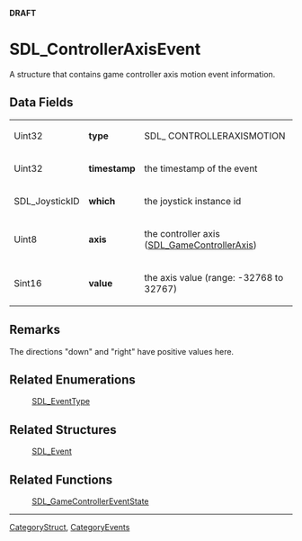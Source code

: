 <span color="red">'''DRAFT'''</span>

<!-- #*^*^*^*^*See http://wiki.libsdl.org/moin.cgi/SGStructures for details on editing this page*^*^*^*^* -->


= SDL_ControllerAxisEvent =
A structure that contains game controller axis motion event information.




== Data Fields ==
{|
|Uint32
|'''type'''
|SDL_ CONTROLLERAXISMOTION
|-
|Uint32
|'''timestamp'''
|the timestamp of the event
|-
|SDL_JoystickID
|'''which'''
|the joystick instance id
|-
|Uint8
|'''axis'''
|the controller axis ([[SDL_GameControllerAxis]])
|-
|Sint16
|'''value'''
|the axis value (range: -32768 to 32767)
|}



== Remarks ==
The directions "down" and "right" have positive values here.

== Related Enumerations ==
:[[SDL_EventType]]

== Related Structures ==
:[[SDL_Event]]

== Related Functions ==
:[[SDL_GameControllerEventState]]

----
[[CategoryStruct]], [[CategoryEvents]]
<!-- #See the Style Guide for instructions on editing the footer. -->
